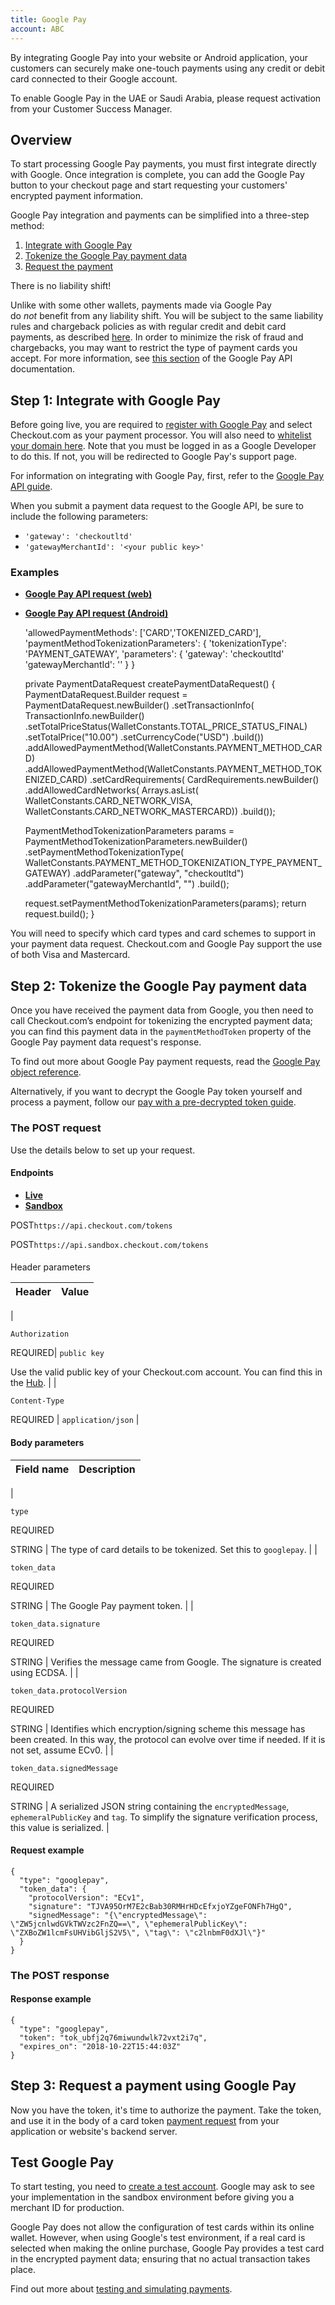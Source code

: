 ```yaml
---
title: Google Pay
account: ABC
---
```



By integrating Google Pay into your website or Android application, your customers can securely make one-touch payments using any credit or debit card connected to their Google account.

To enable Google Pay in the UAE or Saudi Arabia, please request activation from your Customer Success Manager.

Overview
--------

To start processing Google Pay payments, you must first integrate directly with Google. Once integration is complete, you can add the Google Pay button to your checkout page and start requesting your customers' encrypted payment information.

Google Pay integration and payments can be simplified into a three-step method:

1.  [Integrate with Google Pay](#GooglePay-integratewithgooglepay)
2.  [Tokenize the Google Pay payment data](#GooglePay-tokenizegooglepaypaymentdata)
3.  [Request the payment](#GooglePay-requestapayment)

There is no liability shift!

Unlike with some other wallets, payments made via Google Pay do _not_ benefit from any liability shift. You will be subject to the same liability rules and chargeback policies as with regular credit and debit card payments, as described [here](https://support.google.com/pay/merchants/answer/6288992?hl=en-GB). In order to minimize the risk of fraud and chargebacks, you may want to restrict the type of payment cards you accept. For more information, see [this section](https://developers.google.com/pay/api/web/reference/object) of the Google Pay API documentation.

**Step 1**: Integrate with Google Pay 
--------------------------------------

Before going live, you are required to [register with Google Pay](https://services.google.com/fb/forms/googlepayAPIenable/) and select Checkout.com as your payment processor. You will also need to [whitelist your domain here](https://payments.developers.google.com/signup). Note that you must be logged in as a Google Developer to do this. If not, you will be redirected to Google Pay's support page.

For information on integrating with Google Pay, first, refer to the [Google Pay API guide](https://developers.google.com/pay/api/overview).

When you submit a payment data request to the Google API, be sure to include the following parameters:

*   `'gateway': 'checkoutltd'`
*   `'gatewayMerchantId': '<your public key>'`

### Examples

*   [**Google Pay API request (web)**](#tabs-8f9aa8d9-9955-4d2e-9c26-d8f2906c43b1-1)
*   [**Google Pay API request (Android)**](#tabs-8f9aa8d9-9955-4d2e-9c26-d8f2906c43b1-2)

    'allowedPaymentMethods': ['CARD','TOKENIZED_CARD'],
    'paymentMethodTokenizationParameters': {
       'tokenizationType': 'PAYMENT_GATEWAY',
       'parameters': {
         'gateway': 'checkoutltd'
         'gatewayMerchantId': ''
       }
    }

    
    private PaymentDataRequest createPaymentDataRequest() {
      PaymentDataRequest.Builder request =
        PaymentDataRequest.newBuilder()
          .setTransactionInfo(
            TransactionInfo.newBuilder()
              .setTotalPriceStatus(WalletConstants.TOTAL_PRICE_STATUS_FINAL)
                .setTotalPrice("10.00")
                .setCurrencyCode("USD")
                .build())
          .addAllowedPaymentMethod(WalletConstants.PAYMENT_METHOD_CARD)                     .addAllowedPaymentMethod(WalletConstants.PAYMENT_METHOD_TOKENIZED_CARD)
          .setCardRequirements(
            CardRequirements.newBuilder()
              .addAllowedCardNetworks(
                Arrays.asList(
                  WalletConstants.CARD_NETWORK_VISA,
                  WalletConstants.CARD_NETWORK_MASTERCARD))
              .build());
      
      PaymentMethodTokenizationParameters params =
        PaymentMethodTokenizationParameters.newBuilder()
          .setPaymentMethodTokenizationType(
            WalletConstants.PAYMENT_METHOD_TOKENIZATION_TYPE_PAYMENT_GATEWAY)
          .addParameter("gateway", "checkoutltd")
          .addParameter("gatewayMerchantId", "")
          .build();
    
      request.setPaymentMethodTokenizationParameters(params);
      return request.build();
    }
    

You will need to specify which card types and card schemes to support in your payment data request. Checkout.com and Google Pay support the use of both Visa and Mastercard.

**Step 2**: Tokenize the Google Pay payment data 
-------------------------------------------------

Once you have received the payment data from Google, you then need to call Checkout.com’s endpoint for tokenizing the encrypted payment data; you can find this payment data in the `paymentMethodToken` property of the Google Pay payment data request's response.

To find out more about Google Pay payment requests, read the [Google Pay object reference](https://developers.google.com/pay/api/web/object-reference).

Alternatively, if you want to decrypt the Google Pay token yourself and process a payment, follow our [pay with a pre-decrypted token guide](/display/DOCS/Pay+with+a+pre-decrypted+Google+Pay+token).

### The POST request

Use the details below to set up your request.

#### Endpoints

*   [**Live**](#tabs-b7cdd6f3-6cc1-447a-ab10-3d67f9212a50-1)
*   [**Sandbox**](#tabs-b7cdd6f3-6cc1-447a-ab10-3d67f9212a50-2)

POST`https://api.checkout.com/tokens`

POST`https://api.sandbox.checkout.com/tokens`

####   
Header parameters

| Header | Value |
| ---- | ---- |
| 

`Authorization`

REQUIRED| `public key`

Use the valid public key of your Checkout.com account. You can find this in the [Hub](https://hub.checkout.com/v2). |
| 

`Content-Type`

REQUIRED | `application/json` |

#### Body parameters

| Field name | Description |
| ---- | ---- |
| 

`type`

REQUIRED

STRING | The type of card details to be tokenized. Set this to `googlepay`. |
| 

`token_data`

REQUIRED

STRING | The Google Pay payment token. |
| 

`token_data.signature`

REQUIRED

STRING | Verifies the message came from Google. The signature is created using ECDSA. |
| 

`token_data.protocolVersion`

REQUIRED

STRING | Identifies which encryption/signing scheme this message has been created. In this way, the protocol can evolve over time if needed. If it is not set, assume ECv0. |
| 

`token_data.signedMessage`

REQUIRED

STRING | A serialized JSON string containing the `encryptedMessage`, `ephemeralPublicKey` and `tag`. To simplify the signature verification process, this value is serialized. |

#### Request example

    {
      "type": "googlepay",
      "token_data": {
        "protocolVersion": "ECv1",
        "signature": "TJVA95OrM7E2cBab30RMHrHDcEfxjoYZgeFONFh7HgQ",
        "signedMessage": "{\"encryptedMessage\": \"ZW5jcnlwdGVkTWVzc2FnZQ==\", \"ephemeralPublicKey\": \"ZXBoZW1lcmFsUHVibGljS2V5\", \"tag\": \"c2lnbmF0dXJl\"}"
      }
    }

### The POST response

#### Response example

    {
      "type": "googlepay",
      "token": "tok_ubfj2q76miwundwlk72vxt2i7q",
      "expires_on": "2018-10-22T15:44:03Z"
    }

**Step 3**: Request a payment using Google Pay 
-----------------------------------------------

Now you have the token, it's time to authorize the payment. Take the token, and use it in the body of a card token [payment request](/display/DOCS/Request+a+card+payment) from your application or website's backend server.

Test Google Pay
---------------

To start testing, you need to [create a test account](https://www.checkout.com/get-test-account). Google may ask to see your implementation in the sandbox environment before giving you a merchant ID for production.

Google Pay does not allow the configuration of test cards within its online wallet. However, when using Google's test environment, if a real card is selected when making the online purchase, Google Pay provides a test card in the encrypted payment data; ensuring that no actual transaction takes place.

Find out more about [testing and simulating payments](/display/DOCS/Testing).




